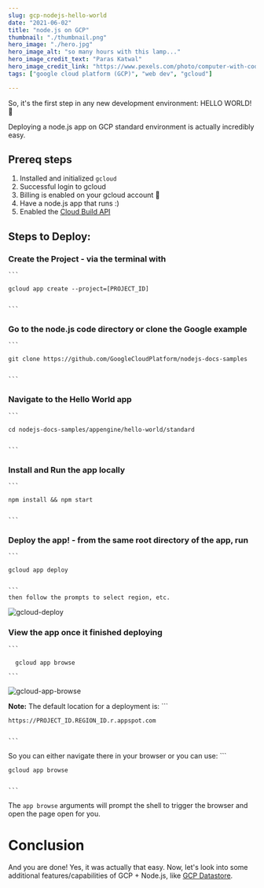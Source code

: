 ```yaml
---
slug: gcp-nodejs-hello-world
date: "2021-06-02"
title: "node.js on GCP"
thumbnail: "./thumbnail.png"
hero_image: "./hero.jpg"
hero_image_alt: "so many hours with this lamp..."
hero_image_credit_text: "Paras Katwal"
hero_image_credit_link: "https://www.pexels.com/photo/computer-with-code-4218883/"
tags: ["google cloud platform (GCP)", "web dev", "gcloud"]

---
```


So, it's the first step in any new development environment: HELLO WORLD! 🙌

Deploying a node.js app on GCP standard environment is actually incredibly easy.

## Prereq steps
1. Installed and initialized `gcloud`
1. Successful login to gcloud
1. Billing is enabled on your gcloud account 🤑
1. Have a node.js app that runs :)
1. Enabled the [Cloud Build API](https://console.cloud.google.com/flows/enableapi?apiid=cloudbuild.googleapis.com)

## Steps to Deploy:
### Create the Project - via the terminal with 
    ```

    gcloud app create --project=[PROJECT_ID]


    ```

### Go to the node.js code directory or clone the Google example
    ```

    git clone https://github.com/GoogleCloudPlatform/nodejs-docs-samples


    ```

### Navigate to the Hello World app
    ```

    cd nodejs-docs-samples/appengine/hello-world/standard


    ```

### Install and Run the app locally
    ```

    npm install && npm start


    ```

### Deploy the app! - from the same root directory of the app, run
    ```

    gcloud app deploy
    

    ``` 
    then follow the prompts to select region, etc.
![gcloud-deploy](./gcloud-deploy.png)
### View the app once it finished deploying
    ```

      gcloud app browse
      
    ```

![gcloud-app-browse](./gcloud-app-browse.png)
<br/>
<div className={note}>
  <strong>Note:</strong> The default location for a deployment is: 
    ```
    
    https://PROJECT_ID.REGION_ID.r.appspot.com
    
    
    ```
   So you can either navigate there in your browser or you can use: 
    ```
    
    gcloud app browse
    
    
    ```
   The `app browse` arguments will prompt the shell to trigger the browser and open the page open for you.
</div>

# Conclusion
And you are done! Yes, it was actually that easy. Now, let's look into some additional features/capabilities of GCP + Node.js, like [GCP Datastore](../gcp-datastore/).